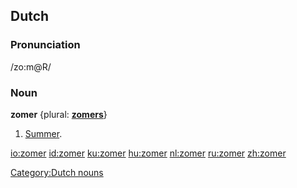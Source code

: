 ==Dutch==
===Pronunciation===
/zo:m@R/

===Noun===
'''zomer''' {plural: '''[[zomers]]'''}
#[[summer|Summer]].

[[Category:Dutch nouns]]

[[io:zomer]]
[[id:zomer]]
[[ku:zomer]]
[[hu:zomer]]
[[nl:zomer]]
[[ru:zomer]]
[[zh:zomer]]